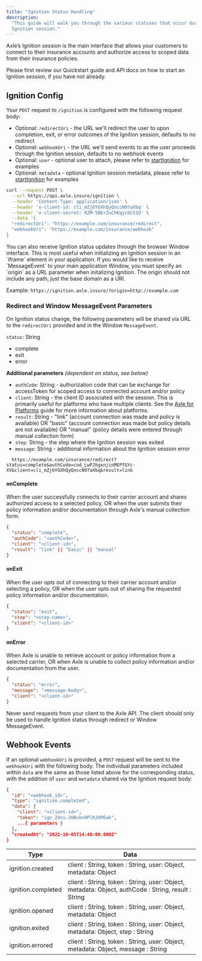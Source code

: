 ```yaml
---
title: "Ignition Status Handling"
description:
  "This guide will walk you through the various statuses that occur during an
  Ignition session."
---
```


Axle’s Ignition session is the main interface that allows your customers to connect to their insurance accounts and authorize access to scoped data from their insurance policies.

Please first review our Quickstart guide and API docs on how to start an Ignition session, if you have not already.

## Ignition Config

Your `POST` request to `/ignition` is configured with the following request
body:

- Optional: `redirectUri` - the URL we'll redirect the user to upon completion, exit, or error outcomes of the Ignition session, defaults to no redirect
- Optional: `webhookUri` - the URL we'll send events to as the user proceeds through the Ignition session, defaults to no webhook events
- Optional: `user` - optional user to attach, please refer to [startIgnition](https://docs.axle.insure/api-reference/ignition/start-ignition) for examples
- Optional: `metadata` - optional Ignition session metadata, please refer to [startIgnition](https://docs.axle.insure/api-reference/ignition/start-ignition) for examples

```bash Request Sample
curl --request POST \
  --url https://api.axle.insure/ignition \
  --header 'Content-Type: application/json' \
  --header 'x-client-id: cli_mZj6YGXhQyQnccN97aXbq' \
  --header 'x-client-secret: RZM-5BErZuChKqycbCS1O' \
  --data '{
  "redirectUri": "https://example.com/insurance/redirect",
  "webhookUri": "https://example.com/insurance/webhook"
}
```

<Note>
  You can also receive Ignition status updates through the browser Window
  interface. This is most useful when initializing an Ignition session in an
  `iframe` element in your application. If you would like to receive
  `MessageEvent` to your main application Window, you must specify an `origin`
  as a URL parameter when initalizing Ignition. The origin should not include any path, just the base domain as a URI.

Example: `https://ignition.axle.insure/?origin=http://example.com`

</Note>

### Redirect and Window MessageEvent Parameters

On Ignition status change, the following parameters will be shared via URL to the `redirectUri` provided and in the Window `MessageEvent`.

`status`: String

- complete
- exit
- error

**Additional parameters** _(dependent on status, see below)_

- `authCode`: String - authorization code that can be exchange for accessToken for scoped access to connected account and/or policy
- `client`: String - the client ID associated with the session. This is primarily useful for platforms who have multiple clients. See the [Axle for Platforms](/guides/platform-integration) guide for more information about platforms.
- `result`: String - "link" (account connection was made and policy is available) OR "basic" (account connection was made but policy details are not available) OR "manual" (policy details were entered through manual collection form)
- `step`: String - the step where the Ignition session was exited
- `message`: String - additional information about the Ignition session error

```text Redirect sample URL
  https://example.com/insurance/redirect?status=complete&authCode=cod_LwPJhgxnjinMEPfGYc-XV&client=cli_mZj6YGXhQyQnccN97aXbq&result=link
```

#### onComplete

When the user successfully connects to their carrier account and shares authorized access to a selected policy, OR when the user submits their policy information and/or documentation through Axle's manual collection form.

```json
{
  "status": "complete",
  "authCode": "<authCode>",
  "client": "<client-id>",
  "result": "link" || "basic" || "manual"
}
```

#### onExit

When the user opts out of connecting to their carrier account and/or selecting a policy, OR when the user opts out of sharing the requested policy information and/or documentation.

```json
{
  "status": "exit",
  "step": "<step-name>",
  "client": "<client-id>"
}
```

#### onError

When Axle is unable to retrieve account or policy information from a selected carrier, OR when Axle is unable to collect policy information and/or documentation from the user.

```json
{
  "status": "error",
  "message": "<message-body>",
  "client": "<client-id>"
}
```

<Warning>
  Never send requests from your client to the Axle API. The client should only
  be used to handle Ignition status through redirect or Window MessageEvent.
</Warning>

## Webhook Events

If an optional `webhookUri` is provided, a `POST` request will be sent to the `webhookUri` with the following body. The individual parameters included within `data` are the same as those listed above for the corresponding status, with the addition of `user` and `metadata` shared via the Ignition request body:

```json Example webhook request body
{
  "id": "<webhook_id>",
  "type": "ignition.completed",
  "data": {
    "client": "<client-id>",
    "token": "ign_Z4ni-JHBvkn9PlKJHPEwk",
    ...{ parameters }
  },
  "createdAt": "2022-10-05T14:48:00.000Z"
}
```

| Type               | Data                                                                                                |
| ------------------ | --------------------------------------------------------------------------------------------------- |
| ignition.created   | client : String, token : String, user: Object, metadata: Object                                     |
| ignition.completed | client : String, token : String, user: Object, metadata: Object, authCode : String, result : String |
| ignition.opened    | client : String, token : String, user: Object, metadata: Object                                     |
| ignition.exited    | client : String, token : String, user: Object, metadata: Object, step : String                      |
| ignition.errored   | client : String, token : String, user: Object, metadata: Object, message : String                   |
